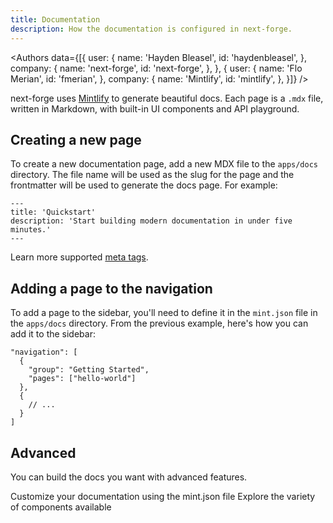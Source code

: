 ```yaml
---
title: Documentation
description: How the documentation is configured in next-forge.
---
```



<Authors data={[{
  user: {
    name: 'Hayden Bleasel',
    id: 'haydenbleasel',
  },
  company: {
    name: 'next-forge',
    id: 'next-forge',
  },
}, {
  user: {
    name: 'Flo Merian',
    id: 'fmerian',
  },
  company: {
    name: 'Mintlify',
    id: 'mintlify',
  },
}]} />

next-forge uses [Mintlify](https://mintlify.com) to generate beautiful docs. Each page is a `.mdx` file, written in Markdown, with built-in UI components and API playground.

## Creating a new page

To create a new documentation page, add a new MDX file to the `apps/docs` directory. The file name will be used as the slug for the page and the frontmatter will be used to generate the docs page. For example:

```mdx apps/docs/hello-world.mdx
---
title: 'Quickstart'
description: 'Start building modern documentation in under five minutes.'
---
```

Learn more supported [meta tags](https://mintlify.com/docs/page).

## Adding a page to the navigation

To add a page to the sidebar, you'll need to define it in the `mint.json` file in the `apps/docs` directory. From the previous example, here's how you can add it to the sidebar:

```mdx mint.json {2-5}
"navigation": [
  {
    "group": "Getting Started",
    "pages": ["hello-world"]
  },
  {
    // ...
  }
]
```

## Advanced

You can build the docs you want with advanced features.

<Card title="Global Settings" icon="wrench" href="https://mintlify.com/docs/settings/global" horizontal>
  Customize your documentation using the mint.json file
</Card>

<Card title="Components" icon="shapes" href="https://mintlify.com/docs/content/components" horizontal>
  Explore the variety of components available
</Card>

